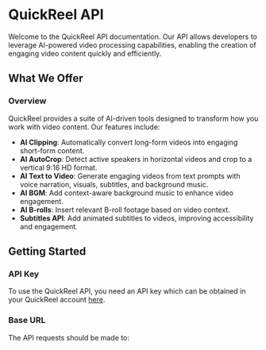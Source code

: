 # QuickReel API

Welcome to the QuickReel API documentation. Our API allows developers to leverage AI-powered video processing capabilities, enabling the creation of engaging video content quickly and efficiently.

## What We Offer

### Overview

QuickReel provides a suite of AI-driven tools designed to transform how you work with video content. Our features include:

- **AI Clipping**: Automatically convert long-form videos into engaging short-form content.
- **AI AutoCrop**: Detect active speakers in horizontal videos and crop to a vertical 9:16 HD format.
- **AI Text to Video**: Generate engaging videos from text prompts with voice narration, visuals, subtitles, and background music.
- **AI BGM**: Add context-aware background music to enhance video engagement.
- **AI B-rolls**: Insert relevant B-roll footage based on video context.
- **Subtitles API**: Add animated subtitles to videos, improving accessibility and engagement.

## Getting Started

### API Key

To use the QuickReel API, you need an API key which can be obtained in your QuickReel account [here](https://api.quickreel.io/).

### Base URL

The API requests should be made to:

